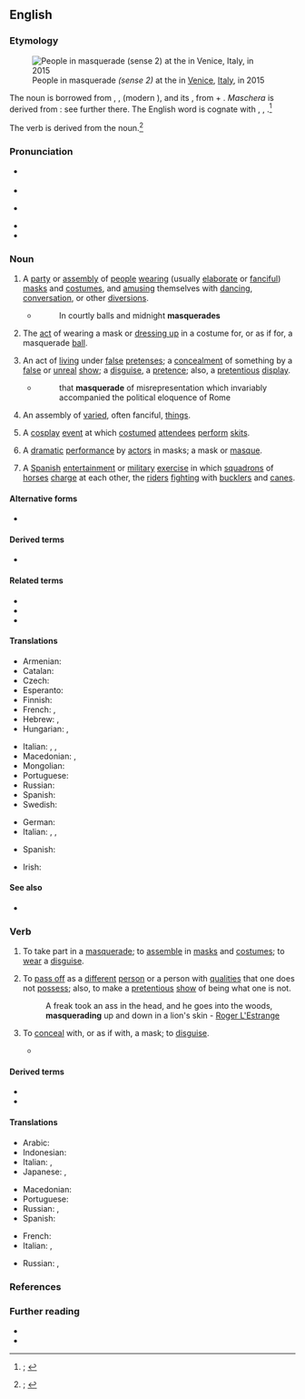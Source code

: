 ==English==
{{was wotd|2020|October|9}}

===Etymology===
[[File:Carnival venice 2015 137.JPG|thumb|People in masquerade ''(sense 2)'' at the {{w|Carnival of Venice}} in [[Venice]], [[Italy]], in 2015]]

The noun is borrowed from {{bor|en|frm|mascarade}}, {{m|frm|masquarade}}, {{m|frm|masquerade}} (modern {{cog|fr|mascarade|t=masquerade, masque; farce}}), and its {{glossary|etymon}} {{der|en|it|mascherata|t=masquerade}}, from {{m|it|maschera|t=mask}} + {{m|it|-ata}}. ''Maschera'' is derived from {{der|en|ML.|masca|t=mask}}: see further there. The English word is cognate with {{cog|LL.|masquarata}}, {{cog|pt|mascarada}}, {{cog|es|mascarada}}.<ref>{{R:OED Online|pos=n.'' and ''adj|id=114657|date=December 2000|nodot=yes}}; {{R:Lexico|pos=n}}</ref>

The verb is derived from the noun.<ref>{{R:OED Online|pos=v|id=114658|date=December 2000|nodot=yes}}; {{R:Lexico|pos=v}}</ref>

===Pronunciation===
* {{a|RP}} {{IPA|en|/ˌmæskəˈɹeɪd/|/ˈmæskəˌɹeɪd/|/ˌmɑːs-/|/ˈmɑːs-/}}
* {{audio|en|En-uk-masquerade.oga|Audio (RP)}}
* {{a|GA}} {{IPA|en|/ˌmæskəˈɹeɪd/|/ˈmæskəˌɹeɪd/}}
* {{rhymes|en|eɪd}}
* {{hyphenation|en|mas|que|rade}}

===Noun===
{{en-noun}} {{term-label|en|also|attributively}}

# A [[party]] or [[assembly]] of [[person|people]] [[wear#Verb|wearing]] (usually [[elaborate#Adjective|elaborate]] or [[fanciful]]) [[mask#Noun|masks]] and [[costume#Noun|costumes]], and [[amuse|amusing]] themselves with [[dancing#Noun|dancing]], [[conversation]], or other [[diversions]].
#: {{synonyms|en|masque|q1=obsolete}}
#: {{ux|en|I was invited to the '''masquerade''' party at their home.}}
#* {{w|Alexander Pope}}
#*: In courtly balls and midnight '''masquerades'''
# The [[act#Noun|act]] of wearing a mask or [[dress up|dressing up]] in a costume for, or as if for, a masquerade [[ball#Noun|ball]].
# {{lb|en|figuratively}} An act of [[live#Verb|living]] under [[false]] [[pretense]]s; a [[concealment]] of something by a [[false]] or [[unreal]] [[show#Noun|show]]; a [[disguise#Noun|disguise]], a [[pretence]]; also, a [[pretentious]] [[display#Noun|display]].
#* {{w|Thomas de Quincey}}
#*: that '''masquerade''' of misrepresentation which invariably accompanied the political eloquence of Rome
# {{lb|en|figuratively}} An assembly of [[varied#Adjective|varied]], often fanciful, [[thing]]s.
# {{lb|en|fandom}} A [[cosplay]] [[event]] at which [[costumed#Adjective|costumed]] [[attendee]]s [[perform]] [[skit]]s.
# {{lb|en|obsolete}} A [[dramatic]] [[performance]] by [[actor]]s in masks; a mask or [[masque#Noun|masque]].
# {{lb|en|obsolete|rare}} A [[Spanish]] [[entertainment]] or [[military]] [[exercise#Noun|exercise]] in which [[squadron]]s of [[horse#Noun|horses]] [[charge#Verb|charge]] at each other, the [[rider]]s [[fight#Verb|fighting]] with [[buckler]]s and [[cane#Noun|canes]].

====Alternative forms====
* {{l|en|mascarade}}

====Derived terms====
* {{l|en|masqueradish}}

====Related terms====
* {{l|en|mask}}
* {{l|en|masque}}
* {{l|en|masqueradingly}}

====Translations====
{{trans-top|party or assembly of people wearing masks and costumes}}
* Armenian: {{t+|hy|դիմակահանդես}}
* Catalan: {{t+|ca|mascarada|f}}
* Czech: {{t|cs|maškaráda|f}}
* Esperanto: {{t|eo|maskitaro}}
* Finnish: {{t+|fi|naamiaiset|p}}
* French: {{t+|fr|bal masqué}}, {{t+|fr|mascarade}}
* Hebrew: {{qualifier|formally}} {{t|he|נֶשֶׁף מַסֵּכוֹת|m|tr=nèshef masekhót}}, {{t|he|מסיבת תחפושות|f|tr=mesibàt takhposót|alt=מְסִבַּת תַּחְפֹּשׂוֹת}} {{qualifier|common}}
* Hungarian: {{t+|hu|maskara}}, {{t+|hu|álarcosbál}}
{{trans-mid}}
* Italian: {{t+|it|mascherata|f}}, {{t|it|ballo in maschera|m}}, {{t|it|festa in costume|f}}
* Macedonian: {{t|mk|ма́скенбал|m}}, {{t|mk|маскара́да|f}}
* Mongolian: {{t|mn|багт наадам}}
* Portuguese: {{t|pt|baile de máscaras}}
* Russian: {{t+|ru|маскара́д|m}}
* Spanish: {{t+|es|mascarada|f}}
* Swedish: {{t+|sv|maskerad|c}}
{{trans-bottom}}

{{trans-top-also|act of living under false pretenses; concealment of something by a false or unreal show|disguise|pretence}}
* German: {{t+|de|Maskerade|f}}
* Italian: {{t+|it|farsa|f}}, {{t+|it|sceneggiata|f}}, {{t+|it|pagliacciata|f}}
{{trans-mid}}
* Spanish: {{t+|es|mascarada|f}}
{{trans-bottom}}

{{trans-top|assembly of varied, often fanciful, things}}
{{trans-mid}}
{{trans-bottom}}

{{trans-top|cosplay event at which costumed attendees perform skits}}
{{trans-mid}}
{{trans-bottom}}

{{checktrans-top}}
* Irish: {{t+check|ga|bréagriocht|m}}
{{trans-mid}}
{{trans-bottom}}

====See also====
* {{l|en|costume party}}

===Verb===
{{en-verb|masquerad}}

# {{lb|en|intransitive}} To take part in a [[masquerade#Noun|masquerade]]; to [[assemble]] in [[mask#Noun|masks]] and [[costume#Noun|costumes]]; {{lb|en|loosely}} to [[wear#Verb|wear]] a [[disguise#Noun|disguise]].
#: {{ux|en|I’m going to '''masquerade''' as the wikipede. What are you going to dress up as?}}
# {{lb|en|intransitive|figuratively}} To [[pass off]] as a [[different]] [[person]] or a person with [[quality#Noun|qualities]] that one does not [[possess]]; also, to make a [[pretentious]] [[show#Noun|show]] of being what one is not.
#: {{ux|en|He '''masqueraded''' as my friend until the truth finally came out.}}
#: A freak took an ass in the head, and he goes into the woods, '''masquerading''' up and down in a lion's skin - [[w:Roger L'Estrange|Roger L'Estrange]]
# {{lb|en|transitive|rare}} To [[conceal]] with, or as if with, a mask; to [[disguise#Verb|disguise]].
#* {{quote-web|en|author=A. A. Dowd|title=''[[w:Mission: Impossible – Fallout|Fallout]]'' may be the Most Breathlessly Intense ''[[w:Mission: Impossible (film series)|Mission: Impossible]]'' Adventure Yet|url=https://film.avclub.com/fallout-may-be-the-most-breathlessly-intense-mission-i-1827872096|archiveurl=https://web.archive.org/web/20180731040150/https://film.avclub.com/fallout-may-be-the-most-breathlessly-intense-mission-i-1827872096|archivedate=31 July 2018|work={{w|The A.V. Club}}|date=25 July 2018|passage={{w|Ethan Hunt}}, the human missile of American intelligence that {{w|Tom Cruise}} has been popping back in to play for more than 20 years now, is '''masquerading''' as a mysterious terrorist, the perfectly named John Lark, to buy back some plutonium he’s lost to a cabal of doomsday extremists.}}

====Derived terms====
* {{l|en|masquerader}}
* {{l|en|masquerading|pos=noun}}

====Translations====
{{trans-top|to conceal with masks}}
* Arabic: {{t|ar|تَنَكَّرَ}}
* Indonesian: {{t+|id|samar|alt=menyamar}}
* Italian: {{t|it|travestirsi}}, {{t|it|mascherarsi}}
* Japanese: {{t|ja|成りすます|tr=[[なりすます]], narisumasu}}, {{t+|ja|装う|tr=[[よそおう]], yosōu}}
{{trans-mid}}
* Macedonian: {{t|mk|маски́ра}}
* Portuguese: {{t+|pt|mascarar}}
* Russian: {{t+|ru|маскирова́ться|impf}}, {{t+|ru|замаскирова́ться|pf}}
* Spanish: {{t|es|masquerada}}
{{trans-bottom}}

{{trans-top|to frolic or disport in disguise}}
* French: {{t+|fr|déguiser}}
* Italian: {{t+|it|spacciarsi}}, {{t|it|travestirsi}}
{{trans-mid}}
* Russian: {{t+|ru|переодева́ться|impf}}, {{t+|ru|переоде́ться|pf}}
{{trans-bottom}}

{{trans-see|disguise}}

===References===
<references />

===Further reading===
* {{pedia|masquerade ball}}
* {{pedia|masquerade|masquerade (disambiguation)}}